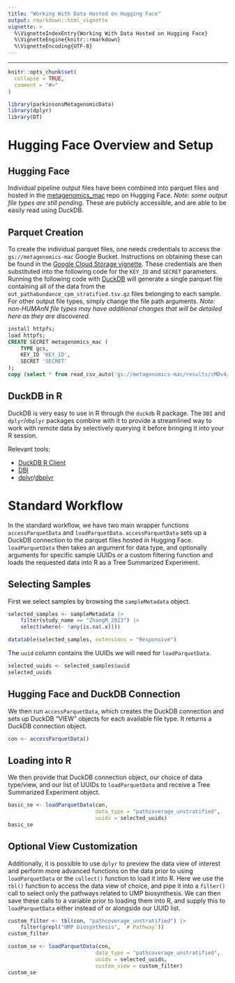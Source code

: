 ```yaml
---
title: "Working With Data Hosted on Hugging Face"
output: rmarkdown::html_vignette
vignette: >
  %\VignetteIndexEntry{Working With Data Hosted on Hugging Face}
  %\VignetteEngine{knitr::rmarkdown}
  %\VignetteEncoding{UTF-8}
---
```


---

```r
knitr::opts_chunk$set(
  collapse = TRUE,
  comment = "#>"
)
```

```r
library(parkinsonsMetagenomicData)
library(dplyr)
library(DT)
```

# Hugging Face Overview and Setup

## Hugging Face

Individual pipeline output files have been combined into parquet files
and hosted in the
[metagenomics_mac](https://huggingface.co/datasets/waldronlab/metagenomics_mac)
repo on Hugging Face. *Note: some output file types are still pending.*
These are publicly accessible, and are able to be easily read using
DuckDB.

## Parquet Creation

To create the individual parquet files, one needs credentials to access the
`gs://metagenomics-mac` Google Bucket. Instructions on obtaining these can be
found in the [Google Cloud Storage vignette](). These credentials are then
substituted into the following code for the `KEY_ID` and `SECRET` parameters.
Running the following code with [DuckDB](https://duckdb.org/) will generate a
single parquet file containing all of the data from the
`out_pathabundance_cpm_stratified.tsv.gz` files belonging to each sample. For
other output file types, simply change the file path arguments. *Note:
non-HUMAnN file types may have additional changes that will be detailed here as
they are discovered.*

```sql
install httpfs;
load httpfs;
CREATE SECRET metagenomics_mac (
    TYPE gcs,
    KEY_ID 'KEY_ID',
    SECRET 'SECRET'
);
copy (select * from read_csv_auto('gs://metagenomics-mac/results/cMDv4/*/humann/out_pathabundance_cpm_stratified.tsv.gz', filename=True)) to './parquets/pathabundance_cpm_stratified.parquet' (format parquet, compression 'zstd');
```

## DuckDB in R

DuckDB is very easy to use in R through the `duckdb` R package. The `DBI` and
`dplyr`/`dbplyr` packages combine with it to provide a streamlined way to work
with remote data by selectively querying it before bringing it into your R
session.

Relevant tools:

 - [DuckDB R Client](https://duckdb.org/docs/stable/clients/r.html)
 - [DBI](https://dbi.r-dbi.org/)
 - [dplyr](https://dplyr.tidyverse.org/)/[dbplyr](https://dbplyr.tidyverse.org/)

# Standard Workflow

In the standard workflow, we have two main wrapper functions `accessParquetData`
and `loadParquetData`. `accessParquetData` sets up a DuckDB connection to the
parquet files hosted in Hugging Face. `loadParquetData` then takes an argument
for data type, and optionally arguments for specific sample UUIDs or a custom
filtering function and loads the requested data into R as a Tree Summarized
Experiment.

## Selecting Samples

First we select samples by browsing the `sampleMetadata` object.

```r
selected_samples <- sampleMetadata |>
    filter(study_name == "ZhangM_2023") |>
    select(where(~ !any(is.na(.x))))
```

```r
datatable(selected_samples, extensions = "Responsive")
```

The `uuid` column contains the UUIDs we will need for `loadParquetData`.

```r
selected_uuids <- selected_samples$uuid
selected_uuids
```

## Hugging Face and DuckDB Connection

We then run `accessParquetData`, which creates the DuckDB connection and sets
up DuckDB "VIEW" objects for each available file type. It returns a DuckDB
connection object.

```r
con <- accessParquetData()
```

## Loading into R

We then provide that DuckDB connection object, our choice of data type/view, and
our list of UUIDs to `loadParquetData` and receive a Tree Summarized Experiment
object.

```r
basic_se <- loadParquetData(con,
                            data_type = "pathcoverage_unstratified",
                            uuids = selected_uuids)
basic_se
```

## Optional View Customization

Additionally, it is possible to use `dplyr` to preview the data view of interest
and perform more advanced functions on the data prior to using `loadParquetData`
or the `collect()` function to load it into R. Here we use the `tbl()` function
to access the data view of choice, and pipe it into a `filter()` call to select
only the pathways related to UMP biosynthesis. We can then save these calls to a
variable prior to loading them into R, and supply this to `loadParquetData`
either instead of or alongside our UUID list.

```r
custom_filter <- tbl(con, "pathcoverage_unstratified") |>
    filter(grepl("UMP biosynthesis", `# Pathway`))
custom_filter
```

```r
custom_se <- loadParquetData(con,
                            data_type = "pathcoverage_unstratified",
                            uuids = selected_uuids,
                            custom_view = custom_filter)
custom_se
```
